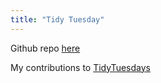 ```yaml
---
title: "Tidy Tuesday"
---
```


Github repo [here](https://github.com/k-maciejewski/TidyTuesdays)

My contributions to [TidyTuesdays](https://github.com/rfordatascience/tidytuesday)